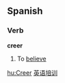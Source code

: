 ==Spanish==
===Verb===
'''creer'''

#To [[believe]]

[[hu:Creer]]
[http://www.oxford-english.com 英语培训]